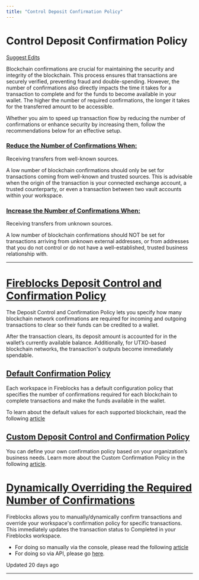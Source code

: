 ```yaml
---
title: "Control Deposit Confirmation Policy"
---
```

  
  # Control Deposit Confirmation Policy

[Suggest Edits](/edit/define-confirmation-policy-maybe-move-from-here)

Blockchain confirmations are crucial for maintaining the security and integrity of the blockchain. This process ensures that transactions are securely verified, preventing fraud and double-spending. However, the number of confirmations also directly impacts the time it takes for a transaction to complete and for the funds to become available in your wallet. The higher the number of required confirmations, the longer it takes for the transferred amount to be accessible.

Whether you aim to speed up transaction flow by reducing the number of confirmations or enhance security by increasing them, follow the recommendations below for an effective setup.

### [Reduce the Number of Confirmations When:](#reduce-the-number-of-confirmations-when)

Receiving transfers from well-known sources.

A low number of blockchain confirmations should only be set for transactions coming from well-known and trusted sources. This is advisable when the origin of the transaction is your connected exchange account, a trusted counterparty, or even a transaction between two vault accounts within your workspace.

### [Increase the Number of Confirmations When:](#increase-the-number-of-confirmations-when)

Receiving transfers from unknown sources.

A low number of blockchain confirmations should NOT be set for transactions arriving from unknown external addresses, or from addresses that you do not control or do not have a well-established, trusted business relationship with.

* * *

  
# [Fireblocks Deposit Control and Confirmation Policy](#fireblocks-deposit-control-and-confirmation-policy)

The Deposit Control and Confirmation Policy lets you specify how many blockchain network confirmations are required for incoming and outgoing transactions to clear so their funds can be credited to a wallet.

After the transaction clears, its deposit amount is accounted for in the wallet’s currently available balance. Additionally, for UTXO-based blockchain networks, the transaction's outputs become immediately spendable.

## [Default Confirmation Policy](#default-confirmation-policy)

Each workspace in Fireblocks has a default configuration policy that specifies the number of confirmations required for each blockchain to complete transactions and make the funds available in the wallet.

To learn about the default values for each supported blockchain, read the following [article](https://support.fireblocks.io/hc/en-us/articles/10883496786204-Default-Deposit-Control-and-Confirmation-Policy)

## [Custom Deposit Control and Confirmation Policy](#custom-deposit-control-and-confirmation-policy)

You can define your own confirmation policy based on your organization’s business needs. Learn more about the Custom Confirmation Policy in the following [article](https://support.fireblocks.io/hc/en-us/articles/10883650908572-Build-a-custom-Deposit-Control-and-Confirmation-Policy).

# [Dynamically Overriding the Required Number of Confirmations](#dynamically-overriding-the-required-number-of-confirmations)

Fireblocks allows you to manually/dynamically confirm transactions and override your workspace's confirmation policy for specific transactions.  
This immediately updates the transaction status to Completed in your Fireblocks workspace.

*   For doing so manually via the console, please read the following [article](https://support.fireblocks.io/hc/en-us/articles/360015491419-Confirming-transactions-manually)
*   For doing so via API, please go [here](/reference/settransactionconfirmationthreshold).

Updated 20 days ago

* * *